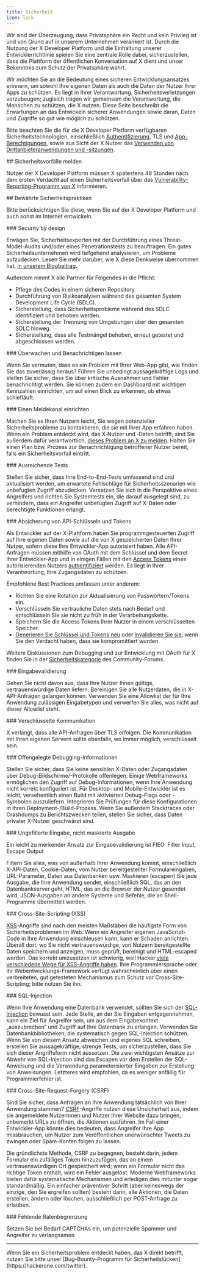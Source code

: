 ```yaml
---
title: Sicherheit
icon: lock
---
```


Wir sind der Überzeugung, dass Privatsphäre ein Recht und kein Privileg ist und von Grund auf in unserem Unternehmen verankert ist. Durch die Nutzung der X Developer Platform und die Einhaltung unserer Entwicklerrichtlinie spielen Sie eine zentrale Rolle dabei, sicherzustellen, dass die Plattform der öffentlichen Konversation auf X dient und unser Bekenntnis zum Schutz der Privatsphäre wahrt.

Wir möchten Sie an die Bedeutung eines sicheren Entwicklungsansatzes erinnern, um sowohl Ihre eigenen Daten als auch die Daten der Nutzer Ihrer Apps zu schützen. Es liegt in Ihrer Verantwortung, Sicherheitsverletzungen vorzubeugen; zugleich tragen wir gemeinsam die Verantwortung, die Menschen zu schützen, die X nutzen. Diese Seite beschreibt die Erwartungen an das Entwickeln sicherer Anwendungen sowie daran, Daten und Zugriffe so gut wie möglich zu schützen.

<Note>Bitte beachten Sie die für die X Developer Platform verfügbaren Sicherheitstechnologien, einschließlich [Authentifizierung](/de/resources/fundamentals/authentication), TLS und [App-Berechtigungen](/de/resources/fundamentals/developer-apps#app-permissions), sowie aus Sicht der X Nutzer das [Verwenden von Drittanbieteranwendungen und -sitzungen](https://help.x.com/en/managing-your-account/connect-or-revoke-access-to-third-party-apps).</Note>

<div id="reporting-security-issues">
  ## Sicherheitsvorfälle melden
</div>

Nutzer der X Developer Platform müssen X spätestens 48 Stunden nach dem ersten Verdacht auf einen Sicherheitsvorfall über das [Vulnerability-Reporting-Programm von X](https://hackerone.com/twitter) informieren.

<div id="security-best-practices">
  ## Bewährte Sicherheitspraktiken
</div>

Bitte berücksichtigen Sie diese, wenn Sie auf der X Developer Platform und auch sonst im Internet entwickeln.

<div id="security-by-design">
  ### Security by design
</div>

Erwägen Sie, Sicherheitsexperten mit der Durchführung eines Threat-Model-Audits und/oder eines Penetrationstests zu beauftragen. Ein gutes Sicherheitsunternehmen wird tiefgehend analysieren, um Probleme aufzudecken. Lesen Sie mehr darüber, wie X diese Denkweise übernommen hat, [in unserem Blogbeitrag](https://blog.x.com/en_us/topics/company/2019/privacy_data_protection.html).

Außerdem nimmt X alle Partner für Folgendes in die Pflicht:

- Pflege des Codes in einem sicheren Repository.
- Durchführung von Risikoanalysen während des gesamten System Development Life Cycle (SDLC).
- Sicherstellung, dass Sicherheitsprobleme während des SDLC identifiziert und behoben werden.
- Sicherstellung der Trennung von Umgebungen über den gesamten SDLC hinweg.
- Sicherstellung, dass alle Testmängel behoben, erneut getestet und abgeschlossen werden.

<div id="monitor-and-get-alerted">
  ### Überwachen und Benachrichtigen lassen
</div>

Wenn Sie vermuten, dass es ein Problem mit Ihrer Web-App gibt, wie finden Sie das zuverlässig heraus? Führen Sie unbedingt aussagekräftige Logs und stellen Sie sicher, dass Sie über kritische Ausnahmen und Fehler benachrichtigt werden. Sie können zudem ein Dashboard mit wichtigen Kennzahlen einrichten, um auf einen Blick zu erkennen, ob etwas schiefläuft.

<div id="create-a-reporting-channel">
  ### Einen Meldekanal einrichten
</div>

Machen Sie es Ihren Nutzern leicht, Sie wegen potenzieller Sicherheitsprobleme zu kontaktieren, die sie mit Ihrer App erfahren haben. Wenn ein Problem entdeckt wird, das X‑Nutzer und ‑Daten betrifft, sind Sie außerdem dafür verantwortlich, [dieses Problem an X zu melden](#report). Halten Sie einen Plan bzw. Prozess zur Benachrichtigung betroffener Nutzer bereit, falls ein Sicherheitsvorfall eintritt.

<div id="adequate-testing">
  ### Ausreichende Tests
</div>

Stellen Sie sicher, dass Ihre End-to-End-Tests umfassend sind und aktualisiert werden, um erwartete Fehlschläge für Sicherheitsszenarien wie unbefugten Zugriff abzudecken. Versetzen Sie sich in die Perspektive eines Angreifers und richten Sie Systemtests ein, die darauf ausgelegt sind, zu verhindern, dass ein Angreifer unbefugten Zugriff auf X-Daten oder berechtigte Funktionen erlangt.

<div id="securing-api-keys-and-tokens">
  ### Absicherung von API-Schlüsseln und Tokens
</div>

Als Entwickler auf der X-Plattform haben Sie programmgesteuerten Zugriff auf Ihre eigenen Daten sowie auf die von X gespeicherten Daten Ihrer Nutzer, sofern diese Ihre Entwickler-App autorisiert haben. Alle API-Anfragen müssen mithilfe von OAuth mit dem Schlüssel und dem Secret Ihrer Entwickler-App und in einigen Fällen mit den [Access Tokens](/de/resources/fundamentals/authentication) eines autorisierenden Nutzers [authentifiziert](/de/resources/fundamentals/authentication) werden. Es liegt in Ihrer Verantwortung, Ihre Zugangsdaten zu schützen.

Empfohlene Best Practices umfassen unter anderem:

- Richten Sie eine Rotation zur Aktualisierung von Passwörtern/Tokens ein.
- Verschlüsseln Sie vertrauliche Daten stets nach Bedarf und entschlüsseln Sie sie nicht zu früh in der Verarbeitungskette.
- Speichern Sie die Access Tokens Ihrer Nutzer in einem verschlüsselten Speicher.
- [Generieren Sie Schlüssel und Tokens neu](/de/resources/fundamentals/authentication#regenerate-api-keys-and-tokens) oder [invalidieren Sie sie](/de/resources/fundamentals/authentication#post-oauth2-invalidate-token), wenn Sie den Verdacht haben, dass sie kompromittiert wurden.

Weitere Diskussionen zum Debugging und zur Entwicklung mit OAuth für X finden Sie in der [Sicherheitskategorie](https://devcommunity.x.com/c/oauth/12) des Community-Forums.

<div id="input-validation">
  ### Eingabevalidierung
</div>

Gehen Sie nicht davon aus, dass Ihre Nutzer Ihnen gültige, vertrauenswürdige Daten liefern. Bereinigen Sie alle Nutzerdaten, die in X-API-Anfragen gelangen können. Verwenden Sie eine Allowlist der für Ihre Anwendung zulässigen Eingabetypen und verwerfen Sie alles, was nicht auf dieser Allowlist steht.

<div id="encrypted-communication">
  ### Verschlüsselte Kommunikation
</div>

X verlangt, dass alle API-Anfragen über TLS erfolgen. Die Kommunikation mit Ihren eigenen Servern sollte ebenfalls, wo immer möglich, verschlüsselt sein.

<div id="exposed-debugging-information">
  ### Offengelegte Debugging-Informationen
</div>

Stellen Sie sicher, dass Sie keine sensiblen X-Daten oder Zugangsdaten über Debug-Bildschirme/-Protokolle offenlegen. Einige Webframeworks ermöglichen den Zugriff auf Debug-Informationen, wenn Ihre Anwendung nicht korrekt konfiguriert ist. Für Desktop- und Mobile-Entwickler ist es leicht, versehentlich einen Build mit aktivierten Debug-Flags oder -Symbolen auszuliefern. Integrieren Sie Prüfungen für diese Konfigurationen in Ihren Deployment-/Build-Prozess. Wenn Sie außerdem Stacktraces oder Crashdumps zu Berichtszwecken teilen, stellen Sie sicher, dass Daten privater X-Nutzer geschwärzt sind.

<div id="unfiltered-input-unescaped-output">
  ### Ungefilterte Eingabe, nicht maskierte Ausgabe
</div>

Ein leicht zu merkender Ansatz zur Eingabevalidierung ist FIEO: Filter Input, Escape Output

Filtern Sie alles, was von außerhalb Ihrer Anwendung kommt, einschließlich X-API-Daten, Cookie-Daten, vom Nutzer bereitgestellter Formulareingaben, URL-Parameter, Daten aus Datenbanken usw. Maskieren (escapen) Sie jede Ausgabe, die Ihre Anwendung sendet, einschließlich SQL, das an den Datenbankserver geht, HTML, das an die Browser der Nutzer gesendet wird, JSON-Ausgaben an andere Systeme und Befehle, die an Shell-Programme übermittelt werden.

<div id="cross-site-scripting-xss">
  ### Cross-Site-Scripting (XSS)
</div>

[XSS](https://owasp.org/)-Angriffe sind nach den meisten Maßstäben die häufigste Form von Sicherheitsproblemen im Web. Wenn ein Angreifer eigenen JavaScript-Code in Ihre Anwendung einschleusen kann, kann er Schaden anrichten. Überall dort, wo Sie nicht vertrauenswürdige, von Nutzern bereitgestellte Daten speichern und anzeigen, muss geprüft, bereinigt und HTML-escaped werden. Das korrekt umzusetzen ist schwierig, weil Hacker [viele verschiedene Wege für XSS-Angriffe haben](https://www.owasp.org/index.php/Types_of_Cross-Site_Scripting). Ihre Programmiersprache oder Ihr Webentwicklungs-Framework verfügt wahrscheinlich über einen verbreiteten, gut getesteten Mechanismus zum Schutz vor Cross-Site-Scripting; bitte nutzen Sie ihn.

<div id="sql-injection">
  ### SQL-Injection
</div>

Wenn Ihre Anwendung eine Datenbank verwendet, sollten Sie sich der [SQL-Injection](http://en.wikipedia.org/wiki/SQL_injection) bewusst sein. Jede Stelle, an der Sie Eingaben entgegennehmen, kann ein Ziel für Angreifer sein, um aus dem Eingabekontext „auszubrechen“ und Zugriff auf Ihre Datenbank zu erlangen. Verwenden Sie Datenbankbibliotheken, die systematisch gegen SQL-Injection schützen. Wenn Sie von diesem Ansatz abweichen und eigenes SQL schreiben, erstellen Sie aussagekräftige, strenge Tests, um sicherzustellen, dass Sie sich dieser Angriffsform nicht aussetzen. Die zwei wichtigsten Ansätze zur Abwehr von SQL-Injection sind das Escapen vor dem Erstellen der SQL-Anweisung und die Verwendung parameterisierter Eingaben zur Erstellung von Anweisungen. Letzteres wird empfohlen, da es weniger anfällig für Programmierfehler ist.

<div id="cross-site-request-forgery-csrf">
  ### Cross-Site-Request-Forgery (CSRF)
</div>

Sind Sie sicher, dass Anfragen an Ihre Anwendung tatsächlich von Ihrer Anwendung stammen? [CSRF](http://en.wikipedia.org/wiki/Cross-site_request_forgery)-Angriffe nutzen diese Unsicherheit aus, indem sie angemeldete Nutzerinnen und Nutzer Ihrer Website dazu bringen, unbemerkt URLs zu öffnen, die Aktionen ausführen. Im Fall einer Entwickler-App könnte dies bedeuten, dass Angreifer Ihre App missbrauchen, um Nutzer zum Veröffentlichen unerwünschter Tweets zu zwingen oder Spam-Konten folgen zu lassen.

Die gründlichste Methode, CSRF zu begegnen, besteht darin, jedem Formular ein zufälliges Token hinzuzufügen, das an einem vertrauenswürdigen Ort gespeichert wird; wenn ein Formular nicht das richtige Token enthält, wird ein Fehler ausgelöst. Moderne Webframeworks bieten dafür systematische Mechanismen und erledigen dies mitunter sogar standardmäßig. Ein einfacher präventiver Schritt (aber keineswegs der einzige, den Sie ergreifen sollten) besteht darin, alle Aktionen, die Daten erstellen, ändern oder löschen, ausschließlich per POST-Anfrage zu erlauben.

<div id="lack-of-rate-limiting">
  ### Fehlende Ratenbegrenzung
</div>

Setzen Sie bei Bedarf CAPTCHAs ein, um potenzielle Spammer und Angreifer zu verlangsamen.

---

<Info>
  Wenn Sie ein Sicherheitsproblem entdeckt haben, das X direkt betrifft, nutzen Sie bitte unser [Bug-Bounty-Programm für Sicherheitslücken](https://hackerone.com/twitter).
</Info>